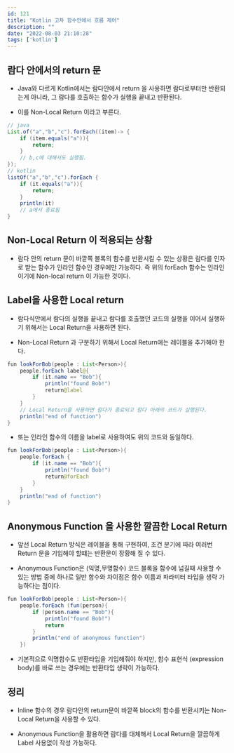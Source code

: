 ```yaml
---
id: 121
title: "Kotlin 고차 함수안에서 흐름 제어"
description: ""
date: "2022-08-03 21:10:28"
tags: ['kotlin']
---
```

## 람다 안에서의 return 문

- Java와 다르게 Kotlin에서는 람다안에서 return 을 사용하면 람다로부터만 반환되는게 아니라, 그 람다를 호출하는 함수가 실행을 끝내고 반환된다.

- 이를 Non-Local Return 이라고 부른다. 

```java
// java
List.of("a","b","c").forEach((item)-> {
    if (item.equals("a")){
        return;
    }
    // b,c에 대해서도 실행됨. 
});
// kotlin 
listOf("a","b","c").forEach {
    if (it.equals("a")){
        return;
    }
    println(it)
    // a에서 종료됨 
}
```

## Non-Local Return 이 적용되는 상황 

- 람다 안의 return 문이 바깥쪽 블록의 함수를 반환시킬 수 있는 상황은 람다를 인자로 받는 함수가 인라인 함수인 경우에만 가능하다. 즉 위의 forEach 함수는 인라인이기에 Non-local return 이 가능한 것이다.

## Label을 사용한 Local return 

- 람다식안에서 람다의 실행을 끝내고 람다를 호출했던 코드의 실행을 이어서 실행하기 위해서는 Local Return을 사용하면 된다. 

- Non-Local Return 과 구분하기 위해서 Local Return에는 레이블을 추가해야 한다. 

```java
fun lookForBob(people : List<Person>){
    people.forEach label@{
        if (it.name == "Bob"){
            println("found Bob!")
            return@label
        }
    }
    // Local Return을 사용하면 람다가 종료되고 람다 아래의 코드가 실행된다.
    println("end of function")
}
```

- 또는 인라인 함수의 이름을 label로 사용하여도 위의 코드와 동일하다. 
```java
fun lookForBob(people : List<Person>){
    people.forEach {
        if (it.name == "Bob"){
            println("found Bob!")
            return@forEach
        }
    }
    println("end of function")
}

```

## Anonymous Function 을 사용한 깔끔한 Local Return 

- 앞선 Local Return 방식은 레이블을 통해 구현하여, 조건 분기에 따라 여러번 Return 문을 기입해야 할떄는 반환문이 장황해 질 수 있다.

- Anonymous Function은 (익명,무명함수) 코드 블록을 함수에 넘길때 사용할 수 있는 방법 중에 하나로 일반 함수와 차이점은 함수 이름과 파라미터 타입을 생략 가능하다는 점이다.


```java
fun lookForBob(people : List<Person>){
    people.forEach (fun(person){
        if (person.name == "Bob"){
            println("found Bob!")
            return
        }
        println("end of anonymous function")
    })

```

- 기본적으로 익명함수도 반환타입을 기입해줘야 하지만, 함수 표현식 (expression body)를 바로 쓰는 경우에는 반환타입 생략이 가능하다. 

## 정리

- Inline 함수의 경우 람다안의 return문이 바깥쪽 block의 함수를 반환시키는 Non-Local Return을 사용할 수 있다. 

- Anonymous Function을 활용하면 람다를 대체해서 Local Return을 깔끔하게 Label 사용없이 작성 가능하다. 
